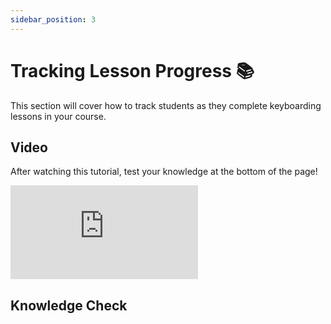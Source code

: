```yaml
---
sidebar_position: 3
---
```



# Tracking Lesson Progress 📚

This section will cover how to track students as they complete keyboarding lessons in your course.

## Video

After watching this tutorial, test your knowledge at the bottom of the page!

<div style={{ position: "relative", paddingBottom: "56.25%", height: 0 }}>
  <iframe
    src="https://www.loom.com/embed/b7f5b7fdc7f542209b1097aeb0e613f0?hide_owner=true&hide_title=true"
    frameBorder="0"
    webkitallowfullscreen="true"
    mozallowfullscreen="true"
    allowFullScreen
    style={{
      position: "absolute",
      top: 0,
      left: 0,
      width: "100%",
      height: "100%",
    }}
  ></iframe>
</div>

## Knowledge Check

<MultipleChoice
  question={trackingLessonProgress.question}
  answerList={trackingLessonProgress.answers}
/>
<br />
